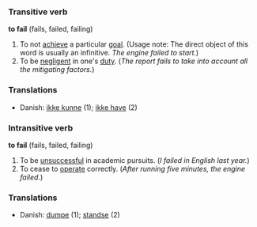 ===Transitive verb===
'''to fail''' (fails, failed, failing)

#To not [[achieve]] a particular [[goal]].  (Usage note: The direct object of this word is usually an infinitive.  ''The engine failed to start.'')
#To be [[negligent]] in one's [[duty]]. (''The report fails to take into account all the mitigating factors.'')

===Translations===
* Danish: [[ikke kunne]] (1); [[ikke have]] (2)

===Intransitive verb===
'''to fail''' (fails, failed, failing)

#To be [[unsuccessful]] in academic pursuits. (''I failed in English last year.'')
#To cease to [[operate]] correctly. (''After running five minutes, the engine failed.'')

===Translations===
* Danish: [[dumpe]] (1); [[standse]] (2)